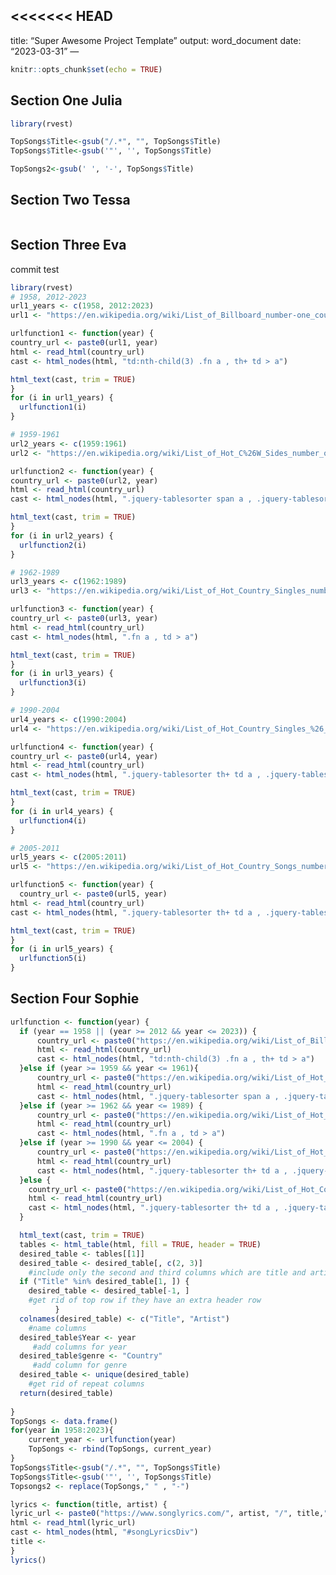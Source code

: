 <<<<<<< HEAD
---
title: "Super Awesome Project Template"
output: word_document
date: "2023-03-31"
---

```r
knitr::opts_chunk$set(echo = TRUE)
```

## Section One Julia

```r
library(rvest)

TopSongs$Title<-gsub("/.*", "", TopSongs$Title)
TopSongs$Title<-gsub('"', '', TopSongs$Title)

TopSongs2<-gsub(' ', '-', TopSongs$Title)

```


## Section Two Tessa

```r

```

## Section Three Eva
commit test
```r
library(rvest)
# 1958, 2012-2023
url1_years <- c(1958, 2012:2023)
url1 <- "https://en.wikipedia.org/wiki/List_of_Billboard_number-one_country_songs_of_"

urlfunction1 <- function(year) {
country_url <- paste0(url1, year)
html <- read_html(country_url)
cast <- html_nodes(html, "td:nth-child(3) .fn a , th+ td > a")

html_text(cast, trim = TRUE) 
}
for (i in url1_years) {
  urlfunction1(i)
}

# 1959-1961
url2_years <- c(1959:1961)
url2 <- "https://en.wikipedia.org/wiki/List_of_Hot_C%26W_Sides_number_ones_of_"

urlfunction2 <- function(year) {
country_url <- paste0(url2, year)
html <- read_html(country_url)
cast <- html_nodes(html, ".jquery-tablesorter span a , .jquery-tablesorter th a")

html_text(cast, trim = TRUE) 
}
for (i in url2_years) {
  urlfunction2(i)
}

# 1962-1989
url3_years <- c(1962:1989)
url3 <- "https://en.wikipedia.org/wiki/List_of_Hot_Country_Singles_number_ones_of_"

urlfunction3 <- function(year) {
country_url <- paste0(url3, year)
html <- read_html(country_url)
cast <- html_nodes(html, ".fn a , td > a")

html_text(cast, trim = TRUE) 
}
for (i in url3_years) {
  urlfunction3(i)
}

# 1990-2004
url4_years <- c(1990:2004)
url4 <- "https://en.wikipedia.org/wiki/List_of_Hot_Country_Singles_%26_Tracks_number_ones_of_"

urlfunction4 <- function(year) {
country_url <- paste0(url4, year)
html <- read_html(country_url)
cast <- html_nodes(html, ".jquery-tablesorter th+ td a , .jquery-tablesorter th a")

html_text(cast, trim = TRUE) 
}
for (i in url4_years) {
  urlfunction4(i)
}

# 2005-2011
url5_years <- c(2005:2011)
url5 <- "https://en.wikipedia.org/wiki/List_of_Hot_Country_Songs_number_ones_of_"

urlfunction5 <- function(year) {
  country_url <- paste0(url5, year)
html <- read_html(country_url)
cast <- html_nodes(html, ".jquery-tablesorter th+ td a , .jquery-tablesorter th a")

html_text(cast, trim = TRUE) 
}
for (i in url5_years) {
  urlfunction5(i)
}


```


## Section Four Sophie 

```r

urlfunction <- function(year) {
  if (year == 1958 || (year >= 2012 && year <= 2023)) {
      country_url <- paste0("https://en.wikipedia.org/wiki/List_of_Billboard_number-one_country_songs_of_",  year)
      html <- read_html(country_url)
      cast <- html_nodes(html, "td:nth-child(3) .fn a , th+ td > a")
  }else if (year >= 1959 && year <= 1961){
      country_url <- paste0("https://en.wikipedia.org/wiki/List_of_Hot_C%26W_Sides_number_ones_of_",  year)
      html <- read_html(country_url)
      cast <- html_nodes(html, ".jquery-tablesorter span a , .jquery-tablesorter th a")
  }else if (year >= 1962 && year <= 1989) {
      country_url <- paste0("https://en.wikipedia.org/wiki/List_of_Hot_Country_Singles_number_ones_of_",  year)
      html <- read_html(country_url)
      cast <- html_nodes(html, ".fn a , td > a")
  }else if (year >= 1990 && year <= 2004) {
      country_url <- paste0("https://en.wikipedia.org/wiki/List_of_Hot_Country_Singles_%26_Tracks_number_ones_of_",  year)
      html <- read_html(country_url)
      cast <- html_nodes(html, ".jquery-tablesorter th+ td a , .jquery-tablesorter th a")
  }else { 
    country_url <- paste0("https://en.wikipedia.org/wiki/List_of_Hot_Country_Songs_number_ones_of_",  year)
    html <- read_html(country_url)
    cast <- html_nodes(html, ".jquery-tablesorter th+ td a , .jquery-tablesorter th a")
  }  

  html_text(cast, trim = TRUE) 
  tables <- html_table(html, fill = TRUE, header = TRUE)
  desired_table <- tables[[1]]
  desired_table <- desired_table[, c(2, 3)]
    #include only the second and third columns which are title and artist
  if ("Title" %in% desired_table[1, ]) {
    desired_table <- desired_table[-1, ]
    #get rid of top row if they have an extra header row
          }
  colnames(desired_table) <- c("Title", "Artist")
    #name columns
  desired_table$Year <- year
     #add columns for year
  desired_table$genre <- "Country" 
     #add column for genre
  desired_table <- unique(desired_table)
    #get rid of repeat columns
  return(desired_table)
      
}
TopSongs <- data.frame()
for(year in 1958:2023){
    current_year <- urlfunction(year)
    TopSongs <- rbind(TopSongs, current_year)
}
TopSongs$Title<-gsub("/.*", "", TopSongs$Title)
TopSongs$Title<-gsub('"', '', TopSongs$Title)
Topsongs2 <- replace(TopSongs," " , "-")

lyrics <- function(title, artist) {
lyric_url <- paste0("https://www.songlyrics.com/", artist, "/", title,"/")
html <- read_html(lyric_url)
cast <- html_nodes(html, "#songLyricsDiv")
title <- 
}
lyrics()
```
